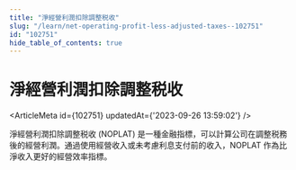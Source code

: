 ```yaml
---
title: "淨經營利潤扣除調整税收"
slug: "/learn/net-operating-profit-less-adjusted-taxes--102751"
id: "102751"
hide_table_of_contents: true
---
```



# 淨經營利潤扣除調整税收

<ArticleMeta id={102751} updatedAt={'2023-09-26 13:59:02'} />
<div className='border-solid border-b border-t-0 my-4 border-[var(--ifm-color-gray-300)]' />

淨經營利潤扣除調整税收 (NOPLAT) 是一種金融指標，可以計算公司在調整税務後的經營利潤。通過使用經營收入或未考慮利息支付前的收入，NOPLAT 作為比淨收入更好的經營效率指標。
